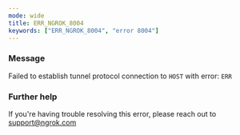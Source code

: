 ```yaml
---
mode: wide
title: ERR_NGROK_8004
keywords: ["ERR_NGROK_8004", "error 8004"]
---
```



### Message

Failed to establish tunnel protocol connection to `HOST` with error: `ERR`

<ErrorDetails />

### Further help

If you're having trouble resolving this error, please reach out to [support@ngrok.com](mailto:support@ngrok.com?subject=Help%20with%20ERR_NGROK_8004)
